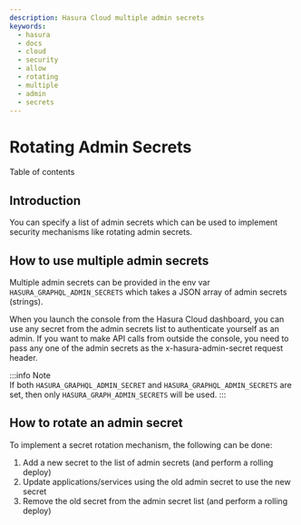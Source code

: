 ```yaml
---
description: Hasura Cloud multiple admin secrets
keywords:
  - hasura
  - docs
  - cloud
  - security
  - allow
  - rotating
  - multiple
  - admin
  - secrets
---
```



# Rotating Admin Secrets

<CustomTOCListHead>Table of contents</CustomTOCListHead>
<TOCInline toc={toc} />

## Introduction

You can specify a list of admin secrets which can be used to implement security mechanisms like rotating admin secrets.

## How to use multiple admin secrets

Multiple admin secrets can be provided in the env var `HASURA_GRAPHQL_ADMIN_SECRETS` which takes a JSON array of admin secrets (strings).

When you launch the console from the Hasura Cloud dashboard, you can use any secret from the admin secrets list to authenticate yourself as an admin. If you want to make API calls from outside the console, you need to pass any one of the admin secrets as the <span
class="title-ref">x-hasura-admin-secret</span> request header.

:::info Note  
If both `HASURA_GRAPHQL_ADMIN_SECRET` and `HASURA_GRAPHQL_ADMIN_SECRETS` are set, then only `HASURA_GRAPH_ADMIN_SECRETS` will be used. 
:::

## How to rotate an admin secret

To implement a secret rotation mechanism, the following can be done:

1.  Add a new secret to the list of admin secrets (and perform a rolling deploy)
2.  Update applications/services using the old admin secret to use the new secret
3.  Remove the old secret from the admin secret list (and perform a rolling deploy)
